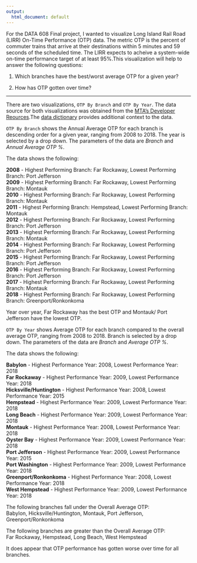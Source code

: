 ---
output:
  html_document: default
---

For the DATA 608 Final project, I wanted to visualize Long Island Rail Road (LIRR) On-Time Performance (OTP) data. The metric OTP is the percent of commuter trains that arrive at their destinations within 5 minutes and 59 seconds of the scheduled time. The LIRR expects to acheive a system-wide on-time performance target of at least 95%.This visualization will help to answer the following questions:

1. Which branches have the best/worst average OTP for a given year? 

2. How has OTP gotten over time?

---

There are two visualizations, `OTP By Branch` and `OTP By Year`. The data source for both visualizations was obtained from the [MTA's Developer Reources]( http://web.mta.info/persdashboard/perxml/MTA_Performance_Datall.zip).The [data dictionary](http://web.mta.info/developers/Performance_Indicators_by%20Agency.xls) provides additional context to the data.

`OTP By Branch` shows the Annual Average OTP for each branch is descending order for a given year, ranging from 2008 to 2018. The year is selected by a drop down. The parameters of the data are *Branch* and *Annual Average OTP %*. 

The data shows the following: <br>

**2008** - Highest Performing Branch: Far Rockaway, Lowest Performing Branch: Port Jefferson <br>
**2009** - Highest Performing Branch: Far Rockaway, Lowest Performing Branch: Montauk <br>
**2010** - Highest Performing Branch: Far Rockaway, Lowest Performing Branch: Montauk <br>
**2011** - Highest Performing Branch: Hempstead, Lowest Performing Branch: Montauk <br>
**2012** - Highest Performing Branch: Far Rockaway, Lowest Performing Branch: Port Jefferson <br>
**2013** - Highest Performing Branch: Far Rockaway, Lowest Performing Branch: Montauk <br>
**2014** - Highest Performing Branch: Far Rockaway, Lowest Performing Branch: Port Jefferson <br>
**2015** - Highest Performing Branch: Far Rockaway, Lowest Performing Branch: Port Jefferson <br>
**2016** - Highest Performing Branch: Far Rockaway, Lowest Performing Branch: Port Jefferson <br>
**2017** - Highest Performing Branch: Far Rockaway, Lowest Performing Branch: Montauk<br>
**2018** - Highest Performing Branch: Far Rockaway, Lowest Performing Branch: Greenport/Ronkonkoma <br>

Year over year, Far Rockaway has the best OTP and Montauk/ Port Jefferson have the lowest OTP.

`OTP By Year` shows Average OTP for each branch compared to the overall average OTP, ranging from 2008 to 2018. Branch is selected by a drop down. The parameters of the data are *Branch* and *Average OTP %*. 

The data shows the following: <br>

**Babylon** - Highest Performance Year: 2008, Lowest Performance Year: 2018 <br>
**Far Rockaway** - Highest Performance Year: 2009, Lowest Performance Year: 2018 <br>
**Hicksville/Huntington** - Highest Performance Year: 2008, Lowest Performance Year: 2015 <br>
**Hempstead** - Highest Performance Year: 2009, Lowest Performance Year: 2018 <br>
**Long Beach** - Highest Performance Year: 2009, Lowest Performance Year: 2018 <br>
**Montauk** - Highest Performance Year: 2008, Lowest Performance Year: 2018 <br>
**Oyster Bay** - Highest Performance Year: 2009, Lowest Performance Year: 2018 <br>
**Port Jefferson** - Highest Performance Year: 2009, Lowest Performance Year: 2015 <br>
**Port Washington** - Highest Performance Year: 2009, Lowest Performance Year: 2018 <br>
**Greenport/Ronkonkoma** - Highest Performance Year: 2008, Lowest Performance Year: 2018 <br>
**West Hempstead** - Highest Performance Year: 2009, Lowest Performance Year: 2018 <br>

The following branches fall under the Overall Average OTP:<br>
Babylon, Hicksville/Huntington, Montauk, Port Jefferson, Greenport/Ronkonkoma

The following branches are greater than the Overall Average OTP:<br>
Far Rockaway, Hempstead, Long Beach, West Hempstead

It does appear that OTP performance has gotten worse over time for all branches.


 

